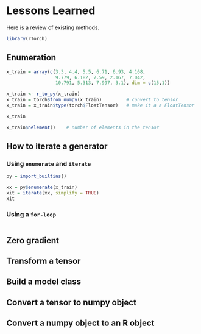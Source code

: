 # Lessons Learned

Here is a review of existing methods.

```r
library(rTorch)
```

## Enumeration

```r

x_train = array(c(3.3, 4.4, 5.5, 6.71, 6.93, 4.168, 
                  9.779, 6.182, 7.59, 2.167, 7.042,
                  10.791, 5.313, 7.997, 3.1), dim = c(15,1))

x_train <- r_to_py(x_train)
x_train = torch$from_numpy(x_train)         # convert to tensor
x_train = x_train$type(torch$FloatTensor)   # make it a a FloatTensor

x_train
```


```r
x_train$nelement()    # number of elements in the tensor
```


## How to iterate a generator

### Using `enumerate` and `iterate`

```r
py = import_builtins()

xx = py$enumerate(x_train)
xit = iterate(xx, simplify = TRUE)
xit
```

### Using a `for-loop`
```r

```

## Zero gradient

## Transform a tensor

## Build a model class

## Convert a tensor to numpy object

## Convert a numpy object to an R object



